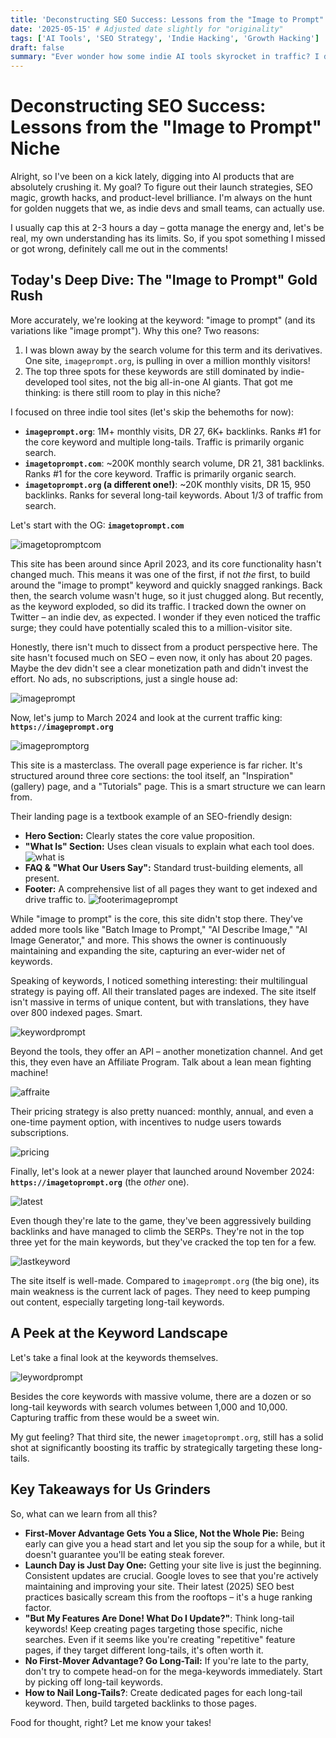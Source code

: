 ```yaml
---
title: 'Deconstructing SEO Success: Lessons from the "Image to Prompt" Niche'
date: '2025-05-15' # Adjusted date slightly for "originality"
tags: ['AI Tools', 'SEO Strategy', 'Indie Hacking', 'Growth Hacking']
draft: false
summary: "Ever wonder how some indie AI tools skyrocket in traffic? I dove deep into the 'image to prompt' keyword and uncovered some fascinating SEO and growth strategies. Let\'s break it down."
---
```


# Deconstructing SEO Success: Lessons from the "Image to Prompt" Niche

Alright, so I've been on a kick lately, digging into AI products that are absolutely crushing it. My goal? To figure out their launch strategies, SEO magic, growth hacks, and product-level brilliance. I'm always on the hunt for golden nuggets that we, as indie devs and small teams, can actually use.

I usually cap this at 2-3 hours a day – gotta manage the energy and, let's be real, my own understanding has its limits. So, if you spot something I missed or got wrong, definitely call me out in the comments!

## Today's Deep Dive: The "Image to Prompt" Gold Rush

More accurately, we're looking at the keyword: "image to prompt" (and its variations like "image prompt"). Why this one? Two reasons:
1.  I was blown away by the search volume for this term and its derivatives. One site, `imageprompt.org`, is pulling in over a million monthly visitors!
2.  The top three spots for these keywords are still dominated by indie-developed tool sites, not the big all-in-one AI giants. That got me thinking: is there still room to play in this niche?

I focused on three indie tool sites (let's skip the behemoths for now):

*   **`imageprompt.org`**: 1M+ monthly visits, DR 27, 6K+ backlinks. Ranks #1 for the core keyword and multiple long-tails. Traffic is primarily organic search.
*   **`imagetoprompt.com`**: ~200K monthly search volume, DR 21, 381 backlinks. Ranks #1 for the core keyword. Traffic is primarily organic search.
*   **`imagetoprompt.org` (a different one!)**: ~20K monthly visits, DR 15, 950 backlinks. Ranks for several long-tail keywords. About 1/3 of traffic from search.

Let's start with the OG: **`imagetoprompt.com`**

![imagetopromptcom](/static/images/03-image-prompt/Image-to-Prompt.png)

This site has been around since April 2023, and its core functionality hasn't changed much. This means it was one of the first, if not *the* first, to build around the "image to prompt" keyword and quickly snagged rankings. Back then, the search volume wasn't huge, so it just chugged along. But recently, as the keyword exploded, so did its traffic. I tracked down the owner on Twitter – an indie dev, as expected. I wonder if they even noticed the traffic surge; they could have potentially scaled this to a million-visitor site.

Honestly, there isn't much to dissect from a product perspective here. The site hasn't focused much on SEO – even now, it only has about 20 pages. Maybe the dev didn't see a clear monetization path and didn't invest the effort. No ads, no subscriptions, just a single house ad:

![imageprompt](/static/images/03-image-prompt/imagetoprompt-ad.png)

Now, let's jump to March 2024 and look at the current traffic king: **`https://imageprompt.org`**

![imagepromptorg](/static/images/03-image-prompt/imagepromptorg.png)

This site is a masterclass. The overall page experience is far richer. It's structured around three core sections: the tool itself, an "Inspiration" (gallery) page, and a "Tutorials" page. This is a smart structure we can learn from.

Their landing page is a textbook example of an SEO-friendly design:

*   **Hero Section:** Clearly states the core value proposition.
*   **"What Is" Section:** Uses clean visuals to explain what each tool does.
    ![what is](/static/images/03-image-prompt/whatis.png)
*   **FAQ & "What Our Users Say":** Standard trust-building elements, all present.
*   **Footer:** A comprehensive list of all pages they want to get indexed and drive traffic to.
    ![footerimageprompt](/static/images/03-image-prompt/footerimageprompt.png)

While "image to prompt" is the core, this site didn't stop there. They've added more tools like "Batch Image to Prompt," "AI Describe Image," "AI Image Generator," and more. This shows the owner is continuously maintaining and expanding the site, capturing an ever-wider net of keywords.

Speaking of keywords, I noticed something interesting: their multilingual strategy is paying off. All their translated pages are indexed. The site itself isn't massive in terms of unique content, but with translations, they have over 800 indexed pages. Smart.

![keywordprompt](/static/images/03-image-prompt/keywordimageprompt.png)

Beyond the tools, they offer an API – another monetization channel. And get this, they even have an Affiliate Program. Talk about a lean mean fighting machine!

![affraite](/static/images/03-image-prompt/affraite.png)

Their pricing strategy is also pretty nuanced: monthly, annual, and even a one-time payment option, with incentives to nudge users towards subscriptions.

![pricing](/static/images/03-image-prompt/pricing.png)

Finally, let's look at a newer player that launched around November 2024: **`https://imagetoprompt.org`** (the *other* one).

![latest](/static/images/03-image-prompt/latest.png)

Even though they're late to the game, they've been aggressively building backlinks and have managed to climb the SERPs. They're not in the top three yet for the main keywords, but they've cracked the top ten for a few.

![lastkeyword](/static/images/03-image-prompt/lastimagekeyword.png)

The site itself is well-made. Compared to `imageprompt.org` (the big one), its main weakness is the current lack of pages. They need to keep pumping out content, especially targeting long-tail keywords.

## A Peek at the Keyword Landscape

Let's take a final look at the keywords themselves.

![leywordprompt](/static/images/03-image-prompt/keywordprompt.png)

Besides the core keywords with massive volume, there are a dozen or so long-tail keywords with search volumes between 1,000 and 10,000. Capturing traffic from these would be a sweet win.

My gut feeling? That third site, the newer `imagetoprompt.org`, still has a solid shot at significantly boosting its traffic by strategically targeting these long-tails.

## Key Takeaways for Us Grinders

So, what can we learn from all this?

*   **First-Mover Advantage Gets You a Slice, Not the Whole Pie:** Being early can give you a head start and let you sip the soup for a while, but it doesn't guarantee you'll be eating steak forever.
*   **Launch Day is Just Day One:** Getting your site live is just the beginning. Consistent updates are crucial. Google loves to see that you're actively maintaining and improving your site. Their latest (2025) SEO best practices basically scream this from the rooftops – it's a huge ranking factor.
*   **"But My Features Are Done! What Do I Update?"**: Think long-tail keywords! Keep creating pages targeting those specific, niche searches. Even if it seems like you're creating "repetitive" feature pages, if they target different long-tails, it's often worth it.
*   **No First-Mover Advantage? Go Long-Tail:** If you're late to the party, don't try to compete head-on for the mega-keywords immediately. Start by picking off long-tail keywords.
*   **How to Nail Long-Tails?**: Create dedicated pages for each long-tail keyword. Then, build targeted backlinks to those pages.

Food for thought, right? Let me know your takes! 